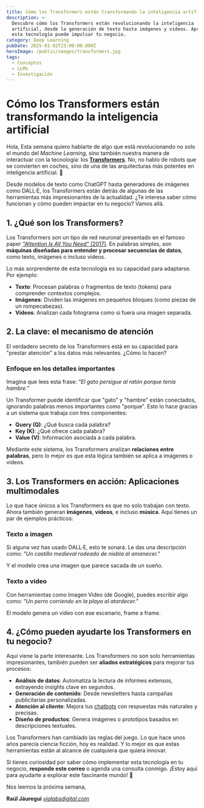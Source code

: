 ```yaml
---
title: Cómo los Transformers están transformando la inteligencia artificial
description: >-
  Descubre cómo los Transformers están revolucionando la inteligencia
  artificial, desde la generación de texto hasta imágenes y videos. Aprende cómo
  esta tecnología puede impulsar tu negocio.
category: Deep Learning
pubDate: 2025-01-02T23:00:00.000Z
heroImage: /public/images/transformers.jpg
tags:
  - Conceptos
  - LLMs
  - Investigación
---
```


# Cómo los Transformers están transformando la inteligencia artificial

Hola,
Esta semana quiero hablarte de algo que está revolucionando no solo el mundo del *Machine Learning*, sino también nuestra manera de interactuar con la tecnología: los **[Transformers](https://es.wikipedia.org/wiki/Transformador_%28modelo_de_aprendizaje_autom%C3%A1tico%29 "Transformers")**. No, no hablo de robots que se convierten en coches, sino de una de las arquitecturas más potentes en inteligencia artificial. 🤖

Desde modelos de texto como ChatGPT hasta generadores de imágenes como DALL·E, los Transformers están detrás de algunas de las herramientas más impresionantes de la actualidad. ¿Te interesa saber cómo funcionan y cómo pueden impactar en tu negocio? Vamos allá.

## **1. ¿Qué son los Transformers?**

Los Transformers son un tipo de red neuronal presentado en el famoso paper [*"Attention Is All You Need"* (2017)](https://en.wikipedia.org/wiki/Attention_Is_All_You_Need "Attention Is All You Need"). En palabras simples, son **máquinas diseñadas para entender y procesar secuencias de datos**, como texto, imágenes o incluso videos.

Lo más sorprendente de esta tecnología es su capacidad para adaptarse. Por ejemplo:

* **Texto**: Procesan palabras o fragmentos de texto (tokens) para comprender contextos complejos.
* **Imágenes**: Dividen las imágenes en pequeños bloques (como piezas de un rompecabezas).
* **Videos**: Analizan cada fotograma como si fuera una imagen separada.

## **2. La clave: el mecanismo de atención**

El verdadero secreto de los Transformers está en su capacidad para "prestar atención" a los datos más relevantes. ¿Cómo lo hacen?

### Enfoque en los detalles importantes

Imagina que lees esta frase:
*"El gato persigue al ratón porque tenía hambre."*

Un Transformer puede identificar que "gato" y "hambre" están conectados, ignorando palabras menos importantes como "porque". Esto lo hace gracias a un sistema que trabaja con tres componentes:

* **Query (Q)**: ¿Qué busca cada palabra?
* **Key (K)**: ¿Qué ofrece cada palabra?
* **Value (V)**: Información asociada a cada palabra.

Mediante este sistema, los Transformers analizan **relaciones entre palabras**, pero lo mejor es que esta lógica también se aplica a imágenes o videos.

## **3. Los Transformers en acción: Aplicaciones multimodales**

Lo que hace únicos a los Transformers es que no solo trabajan con texto. Ahora también generan **imágenes**, **videos**, e incluso **música**. Aquí tienes un par de ejemplos prácticos:

### **Texto a imagen**

Si alguna vez has usado DALL·E, esto te sonará. Le das una descripción como:
*"Un castillo medieval rodeado de niebla al amanecer."*

Y el modelo crea una imagen que parece sacada de un sueño.

### **Texto a video**

Con herramientas como Imagen Video (de Google), puedes escribir algo como:
*"Un perro corriendo en la playa al atardecer."*

El modelo genera un video con ese escenario, frame a frame.

## **4. ¿Cómo pueden ayudarte los Transformers en tu negocio?**

Aquí viene la parte interesante. Los Transformers no son solo herramientas impresionantes, también pueden ser **aliados estratégicos** para mejorar tus procesos:

* **Análisis de datos**: Automatiza la lectura de informes extensos, extrayendo insights clave en segundos.
* **Generación de contenido**: Desde newsletters hasta campañas publicitarias personalizadas.
* **Atención al cliente**: Mejora tus [chatbots](https://vialabsdigital.com/asistente-de-atencion_al_cliente_con_ia_demo/ "Asistente Virtual") con respuestas más naturales y precisas.
* **Diseño de productos**: Genera imágenes o prototipos basados en descripciones textuales.

Los Transformers han cambiado las reglas del juego. Lo que hace unos años parecía ciencia ficción, hoy es realidad. Y lo mejor es que estas herramientas están al alcance de cualquiera que quiera innovar.

Si tienes curiosidad por saber cómo implementar esta tecnología en tu negocio, **responde este correo** o agenda una consulta conmigo. ¡Estoy aquí para ayudarte a explorar este fascinante mundo! 🚀

Nos leemos la próxima semana,

**Raúl Jáuregui**
*[vialabsdigital.com](https://vialabsdigital.com "ViaLabs Digital")*
